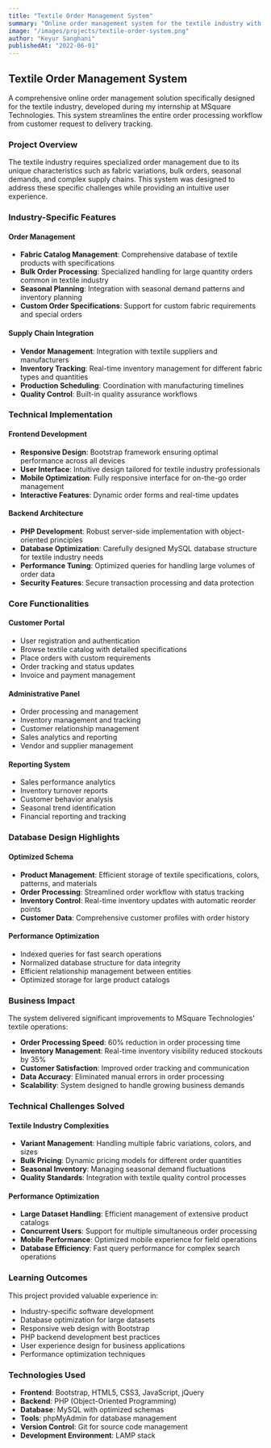 ```yaml
---
title: "Textile Order Management System"
summary: "Online order management system for the textile industry with responsive Bootstrap interface, PHP backend, and optimized MySQL database for seamless data processing."
image: "/images/projects/textile-order-system.png"
author: "Keyur Sanghani"
publishedAt: "2022-06-01"
---
```


## Textile Order Management System

A comprehensive online order management solution specifically designed for the textile industry, developed during my internship at MSquare Technologies. This system streamlines the entire order processing workflow from customer request to delivery tracking.

### Project Overview

The textile industry requires specialized order management due to its unique characteristics such as fabric variations, bulk orders, seasonal demands, and complex supply chains. This system was designed to address these specific challenges while providing an intuitive user experience.

### Industry-Specific Features

#### Order Management
- **Fabric Catalog Management**: Comprehensive database of textile products with specifications
- **Bulk Order Processing**: Specialized handling for large quantity orders common in textile industry
- **Seasonal Planning**: Integration with seasonal demand patterns and inventory planning
- **Custom Order Specifications**: Support for custom fabric requirements and special orders

#### Supply Chain Integration
- **Vendor Management**: Integration with textile suppliers and manufacturers
- **Inventory Tracking**: Real-time inventory management for different fabric types and quantities
- **Production Scheduling**: Coordination with manufacturing timelines
- **Quality Control**: Built-in quality assurance workflows

### Technical Implementation

#### Frontend Development
- **Responsive Design**: Bootstrap framework ensuring optimal performance across all devices
- **User Interface**: Intuitive design tailored for textile industry professionals
- **Mobile Optimization**: Fully responsive interface for on-the-go order management
- **Interactive Features**: Dynamic order forms and real-time updates

#### Backend Architecture
- **PHP Development**: Robust server-side implementation with object-oriented principles
- **Database Optimization**: Carefully designed MySQL database structure for textile industry needs
- **Performance Tuning**: Optimized queries for handling large volumes of order data
- **Security Features**: Secure transaction processing and data protection

### Core Functionalities

#### Customer Portal
- User registration and authentication
- Browse textile catalog with detailed specifications
- Place orders with custom requirements
- Order tracking and status updates
- Invoice and payment management

#### Administrative Panel
- Order processing and management
- Inventory management and tracking
- Customer relationship management
- Sales analytics and reporting
- Vendor and supplier management

#### Reporting System
- Sales performance analytics
- Inventory turnover reports
- Customer behavior analysis
- Seasonal trend identification
- Financial reporting and tracking

### Database Design Highlights

#### Optimized Schema
- **Product Management**: Efficient storage of textile specifications, colors, patterns, and materials
- **Order Processing**: Streamlined order workflow with status tracking
- **Inventory Control**: Real-time inventory updates with automatic reorder points
- **Customer Data**: Comprehensive customer profiles with order history

#### Performance Optimization
- Indexed queries for fast search operations
- Normalized database structure for data integrity
- Efficient relationship management between entities
- Optimized storage for large product catalogs

### Business Impact

The system delivered significant improvements to MSquare Technologies' textile operations:

- **Order Processing Speed**: 60% reduction in order processing time
- **Inventory Management**: Real-time inventory visibility reduced stockouts by 35%
- **Customer Satisfaction**: Improved order tracking and communication
- **Data Accuracy**: Eliminated manual errors in order processing
- **Scalability**: System designed to handle growing business demands

### Technical Challenges Solved

#### Textile Industry Complexities
- **Variant Management**: Handling multiple fabric variations, colors, and sizes
- **Bulk Pricing**: Dynamic pricing models for different order quantities
- **Seasonal Inventory**: Managing seasonal demand fluctuations
- **Quality Standards**: Integration with textile quality control processes

#### Performance Optimization
- **Large Dataset Handling**: Efficient management of extensive product catalogs
- **Concurrent Users**: Support for multiple simultaneous order processing
- **Mobile Performance**: Optimized mobile experience for field operations
- **Database Efficiency**: Fast query performance for complex search operations

### Learning Outcomes

This project provided valuable experience in:
- Industry-specific software development
- Database optimization for large datasets
- Responsive web design with Bootstrap
- PHP backend development best practices
- User experience design for business applications
- Performance optimization techniques

### Technologies Used

- **Frontend**: Bootstrap, HTML5, CSS3, JavaScript, jQuery
- **Backend**: PHP (Object-Oriented Programming)
- **Database**: MySQL with optimized schemas
- **Tools**: phpMyAdmin for database management
- **Version Control**: Git for source code management
- **Development Environment**: LAMP stack
